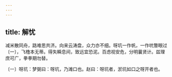 ```yaml
---
---
---
```

title: 解忧
---




减米散同舟，路难思共济。向来云涛盘，众力亦不细。呀坑一作帆，一作吭瞥眼过〔一〕，飞橹本无蒂。得失瞬息间，致远宜恐泥。百虑视安危，分明曩贤计。兹理庶可广，拳拳期勿替。

〔一〕呀坑：梦弼曰：呀坑，乃滩口也。赵曰：呀坑者，淤坑如口之呀开者也。